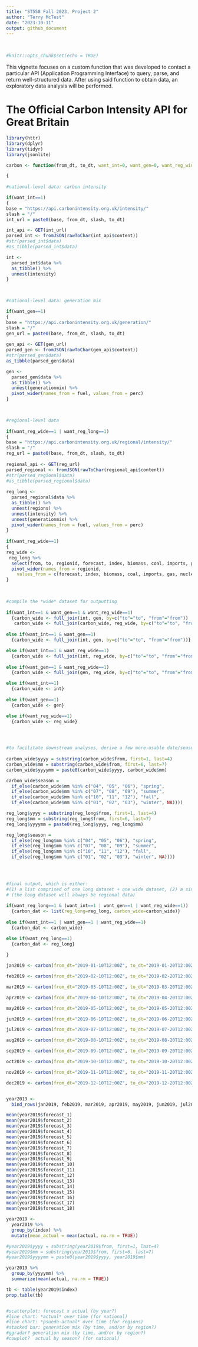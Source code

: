 ```yaml
---
title: "ST558 Fall 2023, Project 2"
author: "Terry McTest"
date: "2023-10-11"
output: github_document
---
```

<br>

```r
#knitr::opts_chunk$set(echo = TRUE)
```
This vignette focuses on a custom function that was developed to contact a particular API (Application Programming Interface) to query, parse, and return well-structured data.  After using said function to obtain data, an exploratory data analysis will be performed.
<br>

# The Official Carbon Intensity API for Great Britain



```r
library(httr)
library(dplyr)
library(tidyr)
library(jsonlite)
```


```r
carbon <- function(from_dt, to_dt, want_int=0, want_gen=0, want_reg_wide=0, want_reg_long=0)

{
  
#national-level data: carbon intensity

if(want_int==1)
{
base = "https://api.carbonintensity.org.uk/intensity/"
slash = "/"
int_url = paste0(base, from_dt, slash, to_dt)

int_api <- GET(int_url)
parsed_int <- fromJSON(rawToChar(int_api$content))
#str(parsed_int$data)
#as_tibble(parsed_int$data)

int <-
  parsed_int$data %>%
  as_tibble() %>%
  unnest(intensity)
}

  

#national-level data: generation mix

if(want_gen==1)
{
base = "https://api.carbonintensity.org.uk/generation/"
slash = "/"
gen_url = paste0(base, from_dt, slash, to_dt)
  
gen_api <- GET(gen_url)
parsed_gen <- fromJSON(rawToChar(gen_api$content))
#str(parsed_gen$data)
as_tibble(parsed_gen$data)

gen <-
  parsed_gen$data %>%
  as_tibble() %>%
  unnest(generationmix) %>%
  pivot_wider(names_from = fuel, values_from = perc)
}


  
#regional-level data
  
if(want_reg_wide==1 | want_reg_long==1)
{
base = "https://api.carbonintensity.org.uk/regional/intensity/"
slash = "/"
reg_url = paste0(base, from_dt, slash, to_dt)
  
regional_api <- GET(reg_url)
parsed_regional <- fromJSON(rawToChar(regional_api$content))
#str(parsed_regional$data)
#as_tibble(parsed_regional$data)
  
reg_long <-
  parsed_regional$data %>%
  as_tibble() %>%
  unnest(regions) %>%
  unnest(intensity) %>%
  unnest(generationmix) %>%
  pivot_wider(names_from = fuel, values_from = perc)
}
  
if(want_reg_wide==1)
{
reg_wide <-
 reg_long %>%
  select(from, to, regionid, forecast, index, biomass, coal, imports, gas, nuclear, other, hydro, solar, wind) %>%
  pivot_wider(names_from = regionid, 
    values_from = c(forecast, index, biomass, coal, imports, gas, nuclear, other, hydro, solar, wind))
}
  
  

#compile the *wide* dataset for outputting
  
if(want_int==1 & want_gen==1 & want_reg_wide==1)
  {carbon_wide <- full_join(int, gen, by=c("to"="to", "from"="from"))
   carbon_wide <- full_join(carbon_wide, reg_wide, by=c("to"="to", "from"="from"))}
  
else if(want_int==1 & want_gen==1)
  {carbon_wide <- full_join(int, gen, by=c("to"="to", "from"="from"))}

else if(want_int==1 & want_reg_wide==1)
  {carbon_wide <- full_join(int, reg_wide, by=c("to"="to", "from"="from"))}
  
else if(want_gen==1 & want_reg_wide==1)
  {carbon_wide <- full_join(gen, reg_wide, by=c("to"="to", "from"="from"))}

else if(want_int==1)
  {carbon_wide <- int}
  
else if(want_gen==1)
  {carbon_wide <- gen}

else if(want_reg_wide==1)
  {carbon_wide <- reg_wide}


  

#to facilitate downstream analyses, derive a few more-usable date/season vars
  
carbon_wide$yyyy = substring(carbon_wide$from, first=1, last=4)
carbon_wide$mm = substring(carbon_wide$from, first=6, last=7)
carbon_wide$yyyymm = paste0(carbon_wide$yyyy, carbon_wide$mm)

carbon_wide$season =
  if_else(carbon_wide$mm %in% c("04", "05", "06"), "spring",
  if_else(carbon_wide$mm %in% c("07", "08", "09"), "summer",
  if_else(carbon_wide$mm %in% c("10", "11", "12"), "fall",
  if_else(carbon_wide$mm %in% c("01", "02", "03"), "winter", NA))))

reg_long$yyyy = substring(reg_long$from, first=1, last=4)
reg_long$mm = substring(reg_long$from, first=6, last=7)
reg_long$yyyymm = paste0(reg_long$yyyy, reg_long$mm)

reg_long$season =
  if_else(reg_long$mm %in% c("04", "05", "06"), "spring",
  if_else(reg_long$mm %in% c("07", "08", "09"), "summer",
  if_else(reg_long$mm %in% c("10", "11", "12"), "fall",
  if_else(reg_long$mm %in% c("01", "02", "03"), "winter", NA))))


  
    
#final output, which is either:
#(1) a list comprised of one long dataset + one wide dataset, (2) a single wide dataset, or (3) a single long dataset
# (the long dataset will always be regional data)
  
if(want_reg_long==1 & (want_int==1 | want_gen==1 | want_reg_wide==1))
  {carbon_dat <- list(reg_long=reg_long, carbon_wide=carbon_wide)}
  
else if(want_int==1 | want_gen==1 | want_reg_wide==1)
  {carbon_dat <- carbon_wide}

else if(want_reg_long==1)
  {carbon_dat <- reg_long}
  
}
```



```r
jan2019 <- carbon(from_dt="2019-01-10T12:00Z", to_dt="2019-01-20T12:00Z", want_int=1, want_gen=1, want_reg_wide=1)

feb2019 <- carbon(from_dt="2019-02-10T12:00Z", to_dt="2019-02-20T12:00Z", want_int=1, want_gen=1, want_reg_wide=1)

mar2019 <- carbon(from_dt="2019-03-10T12:00Z", to_dt="2019-03-20T12:00Z", want_int=1, want_gen=1, want_reg_wide=1)

apr2019 <- carbon(from_dt="2019-04-10T12:00Z", to_dt="2019-04-20T12:00Z", want_int=1, want_gen=1, want_reg_wide=1)

may2019 <- carbon(from_dt="2019-05-10T12:00Z", to_dt="2019-05-20T12:00Z", want_int=1, want_gen=1, want_reg_wide=1)

jun2019 <- carbon(from_dt="2019-06-10T12:00Z", to_dt="2019-06-20T12:00Z", want_int=1, want_gen=1, want_reg_wide=1)

jul2019 <- carbon(from_dt="2019-07-10T12:00Z", to_dt="2019-07-20T12:00Z", want_int=1, want_gen=1, want_reg_wide=1)

aug2019 <- carbon(from_dt="2019-08-10T12:00Z", to_dt="2019-08-20T12:00Z", want_int=1, want_gen=1, want_reg_wide=1)

sep2019 <- carbon(from_dt="2019-09-10T12:00Z", to_dt="2019-09-20T12:00Z", want_int=1, want_gen=1, want_reg_wide=1)

oct2019 <- carbon(from_dt="2019-10-10T12:00Z", to_dt="2019-10-20T12:00Z", want_int=1, want_gen=1, want_reg_wide=1)

nov2019 <- carbon(from_dt="2019-11-10T12:00Z", to_dt="2019-11-20T12:00Z", want_int=1, want_gen=1, want_reg_wide=1)

dec2019 <- carbon(from_dt="2019-12-10T12:00Z", to_dt="2019-12-20T12:00Z", want_int=1, want_gen=1, want_reg_wide=1)


year2019 <-
  bind_rows(jan2019, feb2019, mar2019, apr2019, may2019, jun2019, jul2019, aug2019, sep2019, oct2019, nov2019, dec2019)
```



```r
mean(year2019$forecast_1)
mean(year2019$forecast_2)
mean(year2019$forecast_3)
mean(year2019$forecast_4)
mean(year2019$forecast_5)
mean(year2019$forecast_6)
mean(year2019$forecast_7)
mean(year2019$forecast_8)
mean(year2019$forecast_9)
mean(year2019$forecast_10)
mean(year2019$forecast_11)
mean(year2019$forecast_12)
mean(year2019$forecast_13)
mean(year2019$forecast_14)
mean(year2019$forecast_15)
mean(year2019$forecast_16)
mean(year2019$forecast_17)
mean(year2019$forecast_18)

year2019 <-
  year2019 %>%
  group_by(index) %>%
  mutate(mean_actual = mean(actual, na.rm = TRUE))

#year2019$yyyy = substring(year2019$from, first=1, last=4)
#year2019$mm = substring(year2019$from, first=6, last=7)
#year2019$yyyymm = paste0(year2019$yyyy, year2019$mm)

year2019 %>%
  group_by(yyyymm) %>%
  summarize(mean(actual, na.rm = TRUE))

tb <- table(year2019$index)
prop.table(tb)


#scatterplot: forecast x actual (by year?)
#line chart: *actual* over time (for national)
#line chart: *psuedo-actual* over time (for regions)
#stacked bar: generation mix (by time, and/or by region?)
#ggradar? generation mix (by time, and/or by region?)
#cowplot?  actual by season? (for national)
```